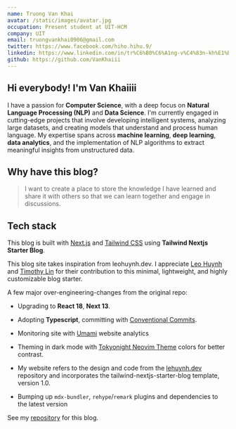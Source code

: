 ```yaml
---
name: Truong Van Khai
avatar: /static/images/avatar.jpg
occupation: Present student at UIT-HCM
company: UIT
email: truongvankhai0906@gmail.com
twitter: https://www.facebook.com/hiho.hihu.9/
linkedin: https://www.linkedin.com/in/tr%C6%B0%C6%A1ng-v%C4%83n-kh%E1%BA%A3i-a14450250/
github: https://github.com/VanKhaiii
---
```



## Hi everybody! <Twemoji className="mx-2" emoji="waving hand" /> I'm Van Khaiiii

I have a passion for **Computer Science**, with a deep focus on **Natural Language Processing (NLP)** and **Data Science**.
I'm currently engaged in cutting-edge projects that involve developing intelligent systems, analyzing large datasets, and creating 
models that understand and process human language. My expertise spans across **machine learning**, **deep learning**, **data analytics**, 
and the implementation of NLP algorithms to extract meaningful insights from unstructured data.

## Why have this blog?

> I want to create a place to store the knowledge I have learned and share it with others so that we can learn together and engage in discussions.

## Tech stack

This blog is built with [Next.js](https://nextjs.org/) and [Tailwind CSS](https://tailwindcss.com/) using **Tailwind Nextjs Starter Blog**.

This blog site takes inspiration from leohuynh.dev. I appreciate [Leo Huynh](https://twitter.com/hta218_) and [Timothy Lin](https://twitter.com/timlrxx) for their contribution to this minimal, lightweight, and highly customizable blog starter.

A few major over-engineering-changes from the original repo:

- <Twemoji className="mr-2" emoji="atom-symbol" /> Upgrading to **React 18**, **Next 13**.

- <Twemoji className="mr-2" emoji="party-popper" /> Adopting **Typescript**, committing with [Conventional Commits](https://www.conventionalcommits.org/).

- <Twemoji className="mr-2" emoji="bar-chart" /> Monitoring site with [Umami](https://umami.is/) website analytics

- <Twemoji className="mr-2" emoji="eyes" /> Theming in dark mode with [Tokyonight Neovim Theme](https://github.com/folke/tokyonight.nvim)
  colors for better contrast.

- <Twemoji className="mr-2" emoji="man-technologist" /> My website refers to the design and code from the [lehuynh.dev](https://github.com/hta218/leohuynh.dev)
  repository and incorporates the tailwind-nextjs-starter-blog template, version 1.0.

- <Twemoji className="mr-2" emoji="inbox-tray" /> Bumping up `mdx-bundler`, `rehype`/`remark` plugins and dependencies to
  the latest version

See my [repository]() for this blog.
